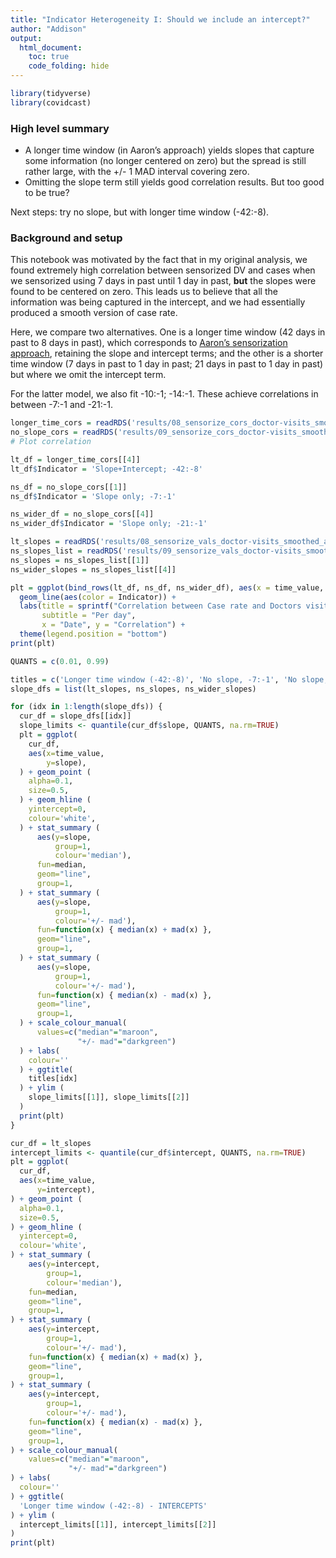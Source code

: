 ```yaml
---
title: "Indicator Heterogeneity I: Should we include an intercept?"
author: "Addison"
output:
  html_document:
    toc: true
    code_folding: hide
---
```

```r
library(tidyverse)
library(covidcast)
```

### High level summary

* A longer time window (in Aaron's approach) yields slopes that capture some
  information (no longer centered on zero) but the spread is still rather
  large, with the +/- 1 MAD interval covering zero.
* Omitting the slope term still yields good correlation results.  But too
  good to be true?

Next steps: try no slope, but with longer time window (-42:-8).

### Background and setup

This notebook was motivated by the fact that in my original analysis, we found
extremely high correlation between sensorized DV and cases when we sensorized
using 7 days in past until 1 day in past, **but** the slopes were found to
be centered on zero.  This leads us to believe that all the information was
being captured in the intercept, and we had essentially produced a smooth
version of case rate.

Here, we compare two alternatives.  One is a longer time window (42 days in
past to 8 days in past), which corresponds to
[Aaron's sensorization approach](https://delphi.cmu.edu/blog/2020/11/05/a-syndromic-covid-19-indicator-based-on-insurance-claims-of-outpatient-visits/), retaining the slope and intercept terms;
and the other is a shorter time window (7 days in past to 1 day in past;
21 days in past to 1 day in past)
but where we omit the intercept term.

For the latter model, we also fit -10:-1; -14:-1.  These achieve correlations in
between -7:-1 and -21:-1.

```r
longer_time_cors = readRDS('results/08_sensorize_cors_doctor-visits_smoothed_adj_cli.RDS')
no_slope_cors = readRDS('results/09_sensorize_cors_doctor-visits_smoothed_adj_cli.RDS')
# Plot correlation 

lt_df = longer_time_cors[[4]]
lt_df$Indicator = 'Slope+Intercept; -42:-8'

ns_df = no_slope_cors[[1]]
ns_df$Indicator = 'Slope only; -7:-1'

ns_wider_df = no_slope_cors[[4]]
ns_wider_df$Indicator = 'Slope only; -21:-1'

lt_slopes = readRDS('results/08_sensorize_vals_doctor-visits_smoothed_adj_cli.RDS')[[4]]
ns_slopes_list = readRDS('results/09_sensorize_vals_doctor-visits_smoothed_adj_cli.RDS')
ns_slopes = ns_slopes_list[[1]]
ns_wider_slopes = ns_slopes_list[[4]]

```

```r
plt = ggplot(bind_rows(lt_df, ns_df, ns_wider_df), aes(x = time_value, y = value)) +
  geom_line(aes(color = Indicator)) +
  labs(title = sprintf("Correlation between Case rate and Doctors visits"),
       subtitle = "Per day",
       x = "Date", y = "Correlation") +
  theme(legend.position = "bottom")
print(plt)
```

```r
QUANTS = c(0.01, 0.99)

titles = c('Longer time window (-42:-8)', 'No slope, -7:-1', 'No slope, -21:-1')
slope_dfs = list(lt_slopes, ns_slopes, ns_wider_slopes)

for (idx in 1:length(slope_dfs)) {
  cur_df = slope_dfs[[idx]]
  slope_limits <- quantile(cur_df$slope, QUANTS, na.rm=TRUE)
  plt = ggplot(
    cur_df,
    aes(x=time_value,
        y=slope),
  ) + geom_point (
    alpha=0.1,
    size=0.5,
  ) + geom_hline (
    yintercept=0,
    colour='white',
  ) + stat_summary (
      aes(y=slope,
          group=1,
          colour='median'),
      fun=median,
      geom="line",
      group=1,
  ) + stat_summary (
      aes(y=slope,
          group=1,
          colour='+/- mad'),
      fun=function(x) { median(x) + mad(x) },
      geom="line",
      group=1,
  ) + stat_summary (
      aes(y=slope,
          group=1,
          colour='+/- mad'),
      fun=function(x) { median(x) - mad(x) },
      geom="line",
      group=1,
  ) + scale_colour_manual(
      values=c("median"="maroon",
               "+/- mad"="darkgreen")
  ) + labs(
    colour=''
  ) + ggtitle(
    titles[idx]
  ) + ylim (
    slope_limits[[1]], slope_limits[[2]]
  )
  print(plt)
}
```

```r
cur_df = lt_slopes
intercept_limits <- quantile(cur_df$intercept, QUANTS, na.rm=TRUE)
plt = ggplot(
  cur_df,
  aes(x=time_value,
      y=intercept),
) + geom_point (
  alpha=0.1,
  size=0.5,
) + geom_hline (
  yintercept=0,
  colour='white',
) + stat_summary (
    aes(y=intercept,
        group=1,
        colour='median'),
    fun=median,
    geom="line",
    group=1,
) + stat_summary (
    aes(y=intercept,
        group=1,
        colour='+/- mad'),
    fun=function(x) { median(x) + mad(x) },
    geom="line",
    group=1,
) + stat_summary (
    aes(y=intercept,
        group=1,
        colour='+/- mad'),
    fun=function(x) { median(x) - mad(x) },
    geom="line",
    group=1,
) + scale_colour_manual(
    values=c("median"="maroon",
             "+/- mad"="darkgreen")
) + labs(
  colour=''
) + ggtitle(
  'Longer time window (-42:-8) - INTERCEPTS'
) + ylim (
  intercept_limits[[1]], intercept_limits[[2]]
)
print(plt)
```

